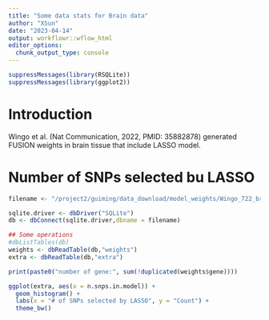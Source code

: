 ```yaml
---
title: "Some data stats for Brain data"
author: "XSun"
date: "2023-04-14"
output: workflowr::wflow_html
editor_options:
  chunk_output_type: console
---
```


```r
suppressMessages(library(RSQLite))
suppressMessages(library(ggplot2))
```

# Introduction

Wingo et al. (Nat Communication, 2022, PMID: 35882878) generated FUSION weights in brain tissue that include LASSO model. 

# Number of SNPs selected bu LASSO

```r

filename <- "/project2/guiming/data_download/model_weights/Wingo_722_brain_protein_models/Wingo_722_brain_protein.lasso.db"

sqlite.driver <- dbDriver("SQLite")
db <- dbConnect(sqlite.driver,dbname = filename)

## Some operations
#dbListTables(db)
weights <- dbReadTable(db,"weights")
extra <- dbReadTable(db,"extra")

print(paste0("number of gene:", sum(!duplicated(weights$gene))))

ggplot(extra, aes(x = n.snps.in.model)) + 
  geom_histogram() +
  labs(x = "# of SNPs selected by LASSO", y = "Count") +
  theme_bw() 

```